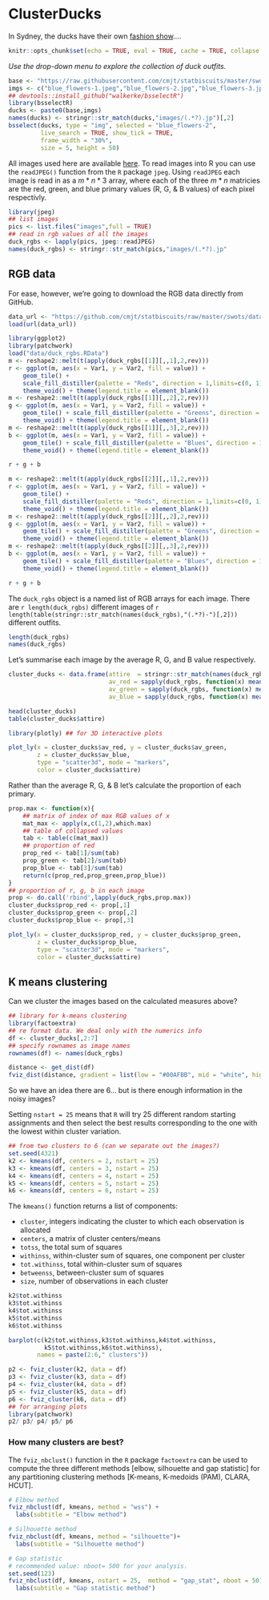 # ClusterDucks

In Sydney, the ducks have their own [fashion show](https://mymodernmet.com/australian-pied-piper-duck-show/)....

```r
knitr::opts_chunk$set(echo = TRUE, eval = TRUE, cache = TRUE, collapse = TRUE, message = FALSE,warning = FALSE)
```

*Use the drop-down menu to explore the collection of duck outfits.*

```r
base <- "https://raw.githubusercontent.com/cmjt/statbiscuits/master/swots/images/"
imgs <- c("blue_flowers-1.jpeg","blue_flowers-2.jpg","blue_flowers-3.jpeg","blue_flowers-4.jpeg","blue_flowers-5.jpeg","bridal-1.jpg","bridal-2.jpeg" ,"bridal-3.jpg","bridal-4.jpg","bridal-5.jpeg","bridal-6.jpg","bridal-7.jpg","patterns-1.jpg","patterns-2.jpg","patterns-3.jpg","patterns-4.jpeg","pink_check-1.jpg","pink_check-2.jpg","pink_check-3.jpeg","pink_check-4.jpeg","red-1.jpeg","red-2.jpeg","red-3.jpeg","red-4.jpeg","red-5.jpg","red-6.jpeg","wax_jacket-1.jpg","wax_jacket-2.jpeg","wax_jacket-3.jpg")
## devtools::install_github("walkerke/bsselectR")
library(bsselectR)
ducks <- paste0(base,imgs)
names(ducks) <- stringr::str_match(ducks,"images/(.*?).jp")[,2]
bsselect(ducks, type = "img", selected = "blue_flowers-2", 
         live_search = TRUE, show_tick = TRUE,
         frame_width = "30%",
         size = 5, height = 50)
```


All images used here are available [here](https://github.com/cmjt/statbiscuits/tree/master/swots/images). To read images into R you can use the `readJPEG()` function from the `R` package `jpeg`. Using `readJPEG` each image is read in as a $m*n*3$ array, where each of the three $m*n$ matricies are the red, green, and blue primary values (R, G, & B values) of each pixel respectivly.


```r
library(jpeg) 
## list images
pics <- list.files("images",full = TRUE)
## read in rgb values of all the images
duck_rgbs <- lapply(pics, jpeg::readJPEG)
names(duck_rgbs) <- stringr::str_match(pics,"images/(.*?).jp"
```

## RGB data

For ease, however, we're going to download the RGB data directly from GitHub. 

```r
data_url <- "https://github.com/cmjt/statbiscuits/raw/master/swots/data/duck_rgbs.RData"
load(url(data_url))
```

```r
library(ggplot2)
library(patchwork)
load("data/duck_rgbs.RData")
m <- reshape2::melt(t(apply(duck_rgbs[[1]][,,1],2,rev)))
r <- ggplot(m, aes(x = Var1, y = Var2, fill = value)) +
    geom_tile() +
    scale_fill_distiller(palette = "Reds", direction = 1,limits=c(0, 1)) +
    theme_void() + theme(legend.title = element_blank()) 
m <- reshape2::melt(t(apply(duck_rgbs[[1]][,,2],2,rev)))
g <- ggplot(m, aes(x = Var1, y = Var2, fill = value)) +
    geom_tile() + scale_fill_distiller(palette = "Greens", direction = 1, limits=c(0, 1)) +
    theme_void() + theme(legend.title = element_blank())
m <- reshape2::melt(t(apply(duck_rgbs[[1]][,,3],2,rev)))
b <- ggplot(m, aes(x = Var1, y = Var2, fill = value)) +
    geom_tile() + scale_fill_distiller(palette = "Blues", direction = 1, limits=c(0, 1)) +
    theme_void() + theme(legend.title = element_blank())

r + g + b
```

```r
m <- reshape2::melt(t(apply(duck_rgbs[[2]][,,1],2,rev)))
r <- ggplot(m, aes(x = Var1, y = Var2, fill = value)) +
    geom_tile() +
    scale_fill_distiller(palette = "Reds", direction = 1,limits=c(0, 1)) +
    theme_void() + theme(legend.title = element_blank()) 
m <- reshape2::melt(t(apply(duck_rgbs[[2]][,,2],2,rev)))
g <- ggplot(m, aes(x = Var1, y = Var2, fill = value)) +
    geom_tile() + scale_fill_distiller(palette = "Greens", direction = 1, limits=c(0, 1)) +
    theme_void() + theme(legend.title = element_blank())
m <- reshape2::melt(t(apply(duck_rgbs[[2]][,,3],2,rev)))
b <- ggplot(m, aes(x = Var1, y = Var2, fill = value)) +
    geom_tile() + scale_fill_distiller(palette = "Blues", direction = 1, limits=c(0, 1)) +
    theme_void() + theme(legend.title = element_blank())

r + g + b
```

The `duck_rgbs` object is a named list of RGB arrays for each image. There are `r length(duck_rgbs)` different images of `r length(table(stringr::str_match(names(duck_rgbs),"(.*?)-")[,2]))` different outfits.

```r
length(duck_rgbs)
names(duck_rgbs)
```


Let's summarise each image by the average R, G, and B value respectively.


```r
cluster_ducks <- data.frame(attire  = stringr::str_match(names(duck_rgbs),"(.*?)-")[,2],
                            av_red = sapply(duck_rgbs, function(x) mean(c(x[,,1]))),
                            av_green = sapply(duck_rgbs, function(x) mean(c(x[,,2]))),
                            av_blue = sapply(duck_rgbs, function(x) mean(c(x[,,3]))))

head(cluster_ducks)
table(cluster_ducks$attire)
```

```r
library(plotly) ## for 3D interactive plots
```



```r
plot_ly(x = cluster_ducks$av_red, y = cluster_ducks$av_green, 
        z = cluster_ducks$av_blue,
        type = "scatter3d", mode = "markers", 
        color = cluster_ducks$attire)
```


Rather than the average R, G, & B let's calculate the proportion of each primary.

```r
prop.max <- function(x){
    ## matrix of index of max RGB values of x
    mat_max <- apply(x,c(1,2),which.max)
    ## table of collapsed values
    tab <- table(c(mat_max))
    ## proportion of red
    prop_red <- tab[1]/sum(tab)
    prop_green <- tab[2]/sum(tab)
    prop_blue <- tab[3]/sum(tab)
    return(c(prop_red,prop_green,prop_blue))
}
## proportion of r, g, b in each image
prop <- do.call('rbind',lapply(duck_rgbs,prop.max))
cluster_ducks$prop_red <- prop[,1]
cluster_ducks$prop_green <- prop[,2]
cluster_ducks$prop_blue <- prop[,3]
```



```r
plot_ly(x = cluster_ducks$prop_red, y = cluster_ducks$prop_green, 
        z = cluster_ducks$prop_blue,
        type = "scatter3d", mode = "markers", 
        color = cluster_ducks$attire)
```


## K means clustering

Can we cluster the images based on the calculated measures above?

```r
## library for k-means clustering
library(factoextra)
## re format data. We deal only with the numerics info
df <- cluster_ducks[,2:7]
## specify rownames as image names
rownames(df) <- names(duck_rgbs)
```

```r
distance <- get_dist(df)
fviz_dist(distance, gradient = list(low = "#00AFBB", mid = "white", high = "#FC4E07"))
```


So we have an idea there are 6... but is there enough information in the noisy images?

Setting `nstart = 25` means that `R` will try 25 different random starting assignments and then select the best results corresponding to the one with the lowest within cluster variation.

```r
## from two clusters to 6 (can we separate out the images?)
set.seed(4321)
k2 <- kmeans(df, centers = 2, nstart = 25)
k3 <- kmeans(df, centers = 3, nstart = 25)
k4 <- kmeans(df, centers = 4, nstart = 25)
k5 <- kmeans(df, centers = 5, nstart = 25)
k6 <- kmeans(df, centers = 6, nstart = 25)
```


The `kmeans()` function returns a list of components:

 - `cluster`, integers indicating the cluster to which each observation is allocated
 - `centers`, a matrix of cluster centers/means
 - `totss`, the total sum of squares 
 - `withinss`, within-cluster sum of squares, one component per cluster
 - `tot.withinss`, total within-cluster sum of squares
 - `betweenss`, between-cluster sum of squares
 - `size`, number of observations in each cluster
 
```r
k2$tot.withinss
k3$tot.withinss
k4$tot.withinss
k5$tot.withinss
k6$tot.withinss
```

```r
barplot(c(k2$tot.withinss,k3$tot.withinss,k4$tot.withinss,
          k5$tot.withinss,k6$tot.withinss),
        names = paste(2:6," clusters"))
```


```r
p2 <- fviz_cluster(k2, data = df)
p3 <- fviz_cluster(k3, data = df)
p4 <- fviz_cluster(k4, data = df)
p5 <- fviz_cluster(k5, data = df)
p6 <- fviz_cluster(k6, data = df)
## for arranging plots
library(patchwork) 
p2/ p3/ p4/ p5/ p6
```

### How many clusters are best?

The `fviz_nbclust()` function in the `R` package `factoextra` can be used to compute the three different methods [elbow, silhouette and gap statistic] for any partitioning clustering methods [K-means, K-medoids (PAM), CLARA, HCUT].

```r
# Elbow method
fviz_nbclust(df, kmeans, method = "wss") +
  labs(subtitle = "Elbow method")

# Silhouette method
fviz_nbclust(df, kmeans, method = "silhouette")+
  labs(subtitle = "Silhouette method")

# Gap statistic
# recommended value: nboot= 500 for your analysis.
set.seed(123)
fviz_nbclust(df, kmeans, nstart = 25,  method = "gap_stat", nboot = 50)+
  labs(subtitle = "Gap statistic method")
```

